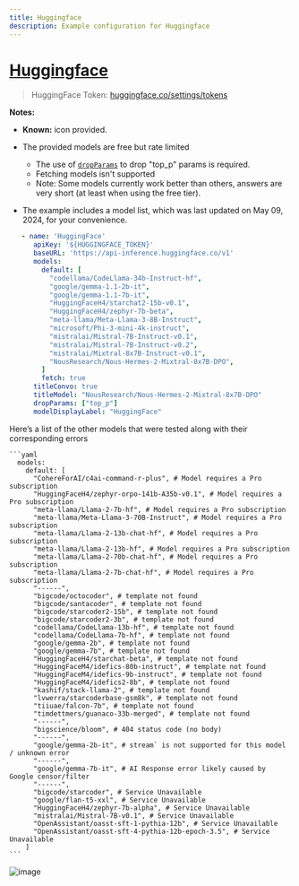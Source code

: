 ```yaml
---
title: Huggingface
description: Example configuration for Huggingface
---
```


# [Huggingface](https://huggingface.co)

> HuggingFace Token: [huggingface.co/settings/tokens](https://huggingface.co/settings/tokens)

**Notes:**

- **Known:** icon provided.

- The provided models are free but rate limited

  - The use of [`dropParams`](/docs/configuration/librechat_yaml/object_structure/custom_endpoint#dropparams) to drop "top_p" params is required.
  - Fetching models isn't supported
  - Note: Some models currently work better than others, answers are very short (at least when using the free tier).

- The example includes a model list, which was last updated on May 09, 2024, for your convenience.

```yaml
   - name: 'HuggingFace'
      apiKey: '${HUGGINGFACE_TOKEN}'
      baseURL: 'https://api-inference.huggingface.co/v1'
      models:
        default: [
          "codellama/CodeLlama-34b-Instruct-hf",
          "google/gemma-1.1-2b-it",
          "google/gemma-1.1-7b-it",
          "HuggingFaceH4/starchat2-15b-v0.1",
          "HuggingFaceH4/zephyr-7b-beta",
          "meta-llama/Meta-Llama-3-8B-Instruct",
          "microsoft/Phi-3-mini-4k-instruct",
          "mistralai/Mistral-7B-Instruct-v0.1",
          "mistralai/Mistral-7B-Instruct-v0.2",
          "mistralai/Mixtral-8x7B-Instruct-v0.1",
          "NousResearch/Nous-Hermes-2-Mixtral-8x7B-DPO",
        ]
        fetch: true
      titleConvo: true
      titleModel: "NousResearch/Nous-Hermes-2-Mixtral-8x7B-DPO"
      dropParams: ["top_p"]
      modelDisplayLabel: "HuggingFace"
```

<Callout type="warning" title="Other Model Errors" collapsible>
    Here’s a list of the other models that were tested along with their corresponding errors
    
    ```yaml
      models:
        default: [
          "CohereForAI/c4ai-command-r-plus", # Model requires a Pro subscription
          "HuggingFaceH4/zephyr-orpo-141b-A35b-v0.1", # Model requires a Pro subscription
          "meta-llama/Llama-2-7b-hf", # Model requires a Pro subscription
          "meta-llama/Meta-Llama-3-70B-Instruct", # Model requires a Pro subscription
          "meta-llama/Llama-2-13b-chat-hf", # Model requires a Pro subscription
          "meta-llama/Llama-2-13b-hf", # Model requires a Pro subscription
          "meta-llama/Llama-2-70b-chat-hf", # Model requires a Pro subscription
          "meta-llama/Llama-2-7b-chat-hf", # Model requires a Pro subscription
          "------",
          "bigcode/octocoder", # template not found
          "bigcode/santacoder", # template not found
          "bigcode/starcoder2-15b", # template not found
          "bigcode/starcoder2-3b", # template not found 
          "codellama/CodeLlama-13b-hf", # template not found
          "codellama/CodeLlama-7b-hf", # template not found
          "google/gemma-2b", # template not found
          "google/gemma-7b", # template not found
          "HuggingFaceH4/starchat-beta", # template not found
          "HuggingFaceM4/idefics-80b-instruct", # template not found
          "HuggingFaceM4/idefics-9b-instruct", # template not found
          "HuggingFaceM4/idefics2-8b", # template not found
          "kashif/stack-llama-2", # template not found
          "lvwerra/starcoderbase-gsm8k", # template not found
          "tiiuae/falcon-7b", # template not found
          "timdettmers/guanaco-33b-merged", # template not found
          "------",
          "bigscience/bloom", # 404 status code (no body)
          "------",
          "google/gemma-2b-it", # stream` is not supported for this model / unknown error
          "------",
          "google/gemma-7b-it", # AI Response error likely caused by Google censor/filter
          "------",
          "bigcode/starcoder", # Service Unavailable
          "google/flan-t5-xxl", # Service Unavailable
          "HuggingFaceH4/zephyr-7b-alpha", # Service Unavailable
          "mistralai/Mistral-7B-v0.1", # Service Unavailable
          "OpenAssistant/oasst-sft-1-pythia-12b", # Service Unavailable
          "OpenAssistant/oasst-sft-4-pythia-12b-epoch-3.5", # Service Unavailable
        ]
    ```
</Callout>

![image](https://github.com/danny-avila/LibreChat/assets/32828263/191a3735-3acb-4ba7-917d-b930a933fc67)
